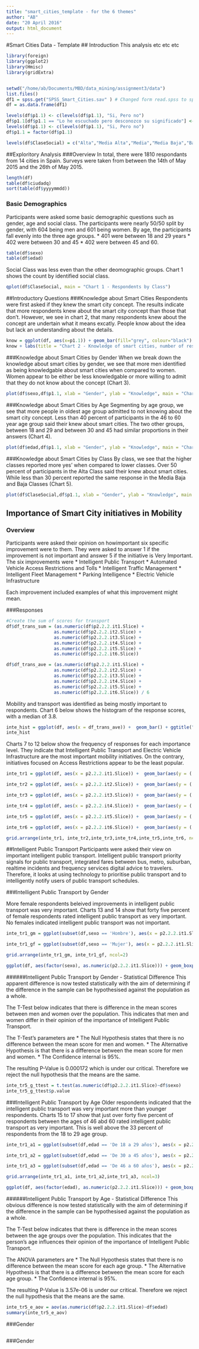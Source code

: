```yaml
---
title: "smart_cities_template - for the 6 themes"
author: "AB"
date: "20 April 2016"
output: html_document
---
```

#Smart Cities Data - Template
## Introduction
This analysis etc etc etc


```r
library(foreign)
library(ggplot2)
library(Hmisc)
library(gridExtra)


setwd("/home/ab/Documents/MBD/data_mining/assignment3/data")
list.files()
df1 = spss.get("SPSS_Smart_Cities.sav" ) # Changed form read.spss to spss.get. This gives us the survey topics directly.
df = as.data.frame(df1)

levels(df$p1.1) <- c(levels(df$p1.1), "Si, Pero no") 
df$p1.1[df$p1.1 == "Lo he escuchado pero desconozco su significado"] <- "Si, Pero no"  # Change long answer to shorter answer to better fit visualizations. 
levels(df$p1.1) <- c(levels(df$p1.1), "Si, Pero no") 
df$p1.1 = factor(df$p1.1)

levels(df$ClaseSocial) = c("Alta","Media Alta","Media","Media Baja","Baja")

```

##Exploritory Analysis
###Overview
In total, there were 1810 respondants from 14 cities in Spain.
Surveys were taken from between the 14th of May 2015 and the 26th of May 2015. 

```r
length(df)
table(df$ciudadq)
sort(table(df$yyyymmdd))
```

### Basic Demographics
Participants were asked some basic demographic questions such as gender, age and social class.
The participants were nearly 50/50 split by gender, with 604 being men and 601 being women.
By age, the participants fall evenly into the three age groups.
* 401 were between 18 and 29 years
* 402 were between 30 and 45
* 402 were between 45 and 60.

```r
table(df$sexo)
table(df$edad)
```

Social Class was less even than the other deomographic groups. Chart 1 shows the count by identified social class.
```r
qplot(df$ClaseSocial, main = "Chart 1 - Respondents by Class")
```

##Introductory Questions
###Knowledge about Smart Cities
Respondents were first asked if they knew the smart city concept. The results indicate that more respondents knew about the smart city concept than those that don't. However, we see in chart 2, that many respondents knew about the concept are undertain what it means excatly. People know about the idea but lack an understanding about the details.

```r
know = ggplot(df, aes(x=p1.1)) + geom_bar(fill="grey", colour="black") + theme(axis.text.x=element_text(angle=90,hjust=1,vjust=0.5))
know + labs(title = "Chart 2 - Knowledge of smart cities, number of respondents") 
```

###Knowledge about Smart Cities by Gender
When we break down the knowledge about smart cities by gender, we see that more men identified as being knowledgable about smart cities when compared to women. Women appear to be either be less knowledgable or more willing to admit that they do not know about the concept (Chart 3). 

```r
plot(df$sexo,df$p1.1, xlab = "Gender", ylab = "Knowledge", main = "Chart 3 - Knowledge of smart cities, number of respondents by Gender")
```


###Knowledge about Smart Cities by Age
Segmenting by age group, we see that more people in oldest age group admitted to not knowing about the smart city concept. Less than 40 percent of participants in the 46 to 60 year age group said their knew about smart cities. The two other groups, between 18 and 29 and between 30 and 45 had similar proportions in their answers (Chart 4).

```r
plot(df$edad,df$p1.1, xlab = "Gender", ylab = "Knowledge", main = "Chart 4 - Knowledge of smart cities, number of respondents by Age")
```

###Knowledge about Smart Cities by Class
By class, we see that the higher classes reported more yes' when compared to lower classes. Over 50 percent of participants in the Alta Class said their knew about smart cities. While less than 30 percent reported the same response in the Media Baja and Baja Classes (Chart 5).

```r
plot(df$ClaseSocial,df$p1.1, xlab = "Gender", ylab = "Knowledge", main = "Chart 5 - Knowledge of smart cities, number of respondents by Class")
```


## Importance of Smart City initiatives in Mobility
### Overview
Participants were asked their opinion on howimportant six specific improvement were to them. They were asked to answer 1 if the improvement is not important and answer 5 if the initiative is Very Important. The six improvements were
* Intelligent Public Transport
* Automated Vehicle Access Restrictions and Tolls
* Intelligent Traffic Management
* Intelligent Fleet Management
* Parking Intelligence
* Electric Vehicle Infrastructure

Each improvement included examples of what this improvement might mean. 

###Responses
```r
#Create the sum of scores for transport
df$df_trans_sum = (as.numeric(df$p2.2.2.it1.Slice) +
                  as.numeric(df$p2.2.2.it2.Slice) +
                  as.numeric(df$p2.2.2.it3.Slice) +
                  as.numeric(df$p2.2.2.it4.Slice) +
                  as.numeric(df$p2.2.2.it5.Slice) + 
                  as.numeric(df$p2.2.2.it6.Slice))

df$df_trans_ave = (as.numeric(df$p2.2.2.it1.Slice) +
                  as.numeric(df$p2.2.2.it2.Slice) +
                  as.numeric(df$p2.2.2.it3.Slice) +
                  as.numeric(df$p2.2.2.it4.Slice) +
                  as.numeric(df$p2.2.2.it5.Slice) + 
                  as.numeric(df$p2.2.2.it6.Slice)) / 6

```

Mobility and transport was identified as being mostly important to respondents. Chart 6 below shows the histogram of the response scores, with a median of 3.8. 
```r
inte_hist = ggplot(df, aes(x = df_trans_ave)) +  geom_bar() + ggtitle("Chart 6 - Average Responses to Mobility Questions") + xlab("Importance") + ylab("Count")  + geom_vline(show.legend = TRUE,xintercept=median(df$df_trans_ave), linetype = "longdash")
inte_hist 
```

Charts 7 to 12 below show the frequency of responses for each importance level. They indicate that Intelligent Public Transport and Electric Vehicle Infrastructure are the most important mobility initiatives. On the contrary, initiatives focused on Access Restrictions appear to be the least popular. 
```r
inte_tr1 = ggplot(df, aes(x = p2.2.2.it1.Slice)) +  geom_bar(aes(y = (..count..)/sum(..count..))) + ggtitle("Chart 7 - Responses to Intelligent Public Transport") + xlab("Importance") + ylab("Percent")

inte_tr2 = ggplot(df, aes(x = p2.2.2.it2.Slice)) +  geom_bar(aes(y = (..count..)/sum(..count..))) + ggtitle("Chart 8 - Responses to Access Restrictions") + xlab("Importance") + ylab("Percent")

inte_tr3 = ggplot(df, aes(x = p2.2.2.it3.Slice)) +  geom_bar(aes(y = (..count..)/sum(..count..))) + ggtitle("Chart 9 - Responses to Intelligent Traffic Management") + xlab("Importance") + ylab("Percent")

inte_tr4 = ggplot(df, aes(x = p2.2.2.it4.Slice)) +  geom_bar(aes(y = (..count..)/sum(..count..))) + ggtitle("Chart 10 - Responses to Intelligent Fleet Management") + xlab("Importance") + ylab("Percent")

inte_tr5 = ggplot(df, aes(x = p2.2.2.it5.Slice)) +  geom_bar(aes(y = (..count..)/sum(..count..))) + ggtitle("Chart 11 - Responses to Parking Intelligence") + xlab("Importance") + ylab("Percent")

inte_tr6 = ggplot(df, aes(x = p2.2.2.it6.Slice)) +  geom_bar(aes(y = (..count..)/sum(..count..))) + ggtitle("Chart 12 - Responses to Electric Vehicle Infrastructure") + xlab("Importance") + ylab("Percent")

grid.arrange(inte_tr1, inte_tr2,inte_tr3,inte_tr4,inte_tr5,inte_tr6, ncol=2)

```

##Intelligent Public Transport
Participants were asked their view on important intelligent public transport. Intelligent public transport priority signals for public transport, integrated fares between bus, metro, suburban, realtime incidents and frequency services digital advice to travelers. Therefore, it looks at using technology to prioritise public transport and to intelligently notify users of public transport schedules. 

###Intelligent Public Transport by Gender

More female respondents beleived improvements in intelligent public transport was very important. Charts 13 and 14 show that forty five percent of female respondents rated intelligent public transport as very important. No females indicated intelligent public transport was not important. 
```r
inte_tr1_gm = ggplot(subset(df,sexo == 'Hombre'), aes(x = p2.2.2.it1.Slice)) +  geom_bar(aes(y = (..count..)/sum(..count..))) + ggtitle("Chart 13 - Male Responses to Intelligent Public Transport") + xlab("Importance") + ylab("Percent") + scale_x_discrete(drop=FALSE) + scale_y_continuous(limits = c(0,0.5),breaks = c(.1,.2,.3,.4,.5,.6))

inte_tr1_gf = ggplot(subset(df,sexo == 'Mujer'), aes(x = p2.2.2.it1.Slice)) +  geom_bar(aes(y = (..count..)/sum(..count..))) + ggtitle("Chart 14 - Female Responses to Intelligent Public Transport") + xlab("Importance") + ylab("Percent") + scale_x_discrete(drop=FALSE) + scale_y_continuous(limits = c(0,0.5),breaks = c(.1,.2,.3,.4,.5,.6))

grid.arrange(inte_tr1_gm, inte_tr1_gf, ncol=2)
```

```r
ggplot(df, aes(factor(sexo), as.numeric(p2.2.2.it1.Slice))) + geom_boxplot() + ggtitle("Do we include this? It is catagorical")
```

######Intelligent Public Transport by Gender - Statistical Difference
This apparent difference is now tested statistically with the aim of determining if the difference in the sample can be hypothesised against the population as a whole.

The T-Test below indicates that there is difference in the mean scores between men and women over the population. This indicates that men and women differ in their opinion of the importance of Intelligent Public Transport.

The T-Test's parameters are
* The Null Hypothesis states that there is no difference between the mean score for men and women.
* The Alternative Hypothesis is that there is a difference between the mean score for men and women.
* The Confidence internal is 95%.

The resulting P-Value is 0.000172 which is under our critical. Therefore we reject the null hypothesis that the means are the same. 
```r
inte_tr5_g_ttest = t.test(as.numeric(df$p2.2.2.it1.Slice)~df$sexo)
inte_tr5_g_ttest$p.value
```


###Intelligent Public Transport by Age
Older respondents indicated that the intelligent public transport was very important more than younger respondents. Charts 15 to 17 show that just over forty five percent of  respondents between the ages of 46 abd 60 rated intelligent public transport as very important. This is well above the 33 percent of respondents from the 18 to 29 age group.  

```r
inte_tr1_a1 = ggplot(subset(df,edad == 'De 18 a 29 años'), aes(x = p2.2.2.it1.Slice)) +  geom_bar(aes(y = (..count..)/sum(..count..))) + ggtitle("Chart 15 - Responses to Intelligent Public Transport, \n 18-29 years") + xlab("Importance") + ylab("Percent") + scale_x_discrete(drop=FALSE) + scale_y_continuous(limits = c(0,0.5),breaks = c(.1,.2,.3,.4,.5,.6))

inte_tr1_a2 = ggplot(subset(df,edad == 'De 30 a 45 años'), aes(x = p2.2.2.it1.Slice)) +  geom_bar(aes(y = (..count..)/sum(..count..))) + ggtitle("Chart 16 -  - Responses to Intelligent Public Transport, \n  30-45 years") + xlab("Importance") + ylab("Percent") + scale_x_discrete(drop=FALSE) + scale_y_continuous(limits = c(0,0.5),breaks = c(.1,.2,.3,.4,.5,.6))

inte_tr1_a3 = ggplot(subset(df,edad == 'De 46 a 60 años'), aes(x = p2.2.2.it1.Slice)) +  geom_bar(aes(y = (..count..)/sum(..count..))) + ggtitle("Chart 17 - Responses to Intelligent Public Transport, \n  46-60 years") + xlab("Importance") + ylab("Percent") + scale_x_discrete(drop=FALSE) + scale_y_continuous(limits = c(0,0.5),breaks = c(.1,.2,.3,.4,.5,.6))

grid.arrange(inte_tr1_a1, inte_tr1_a2,inte_tr1_a3, ncol=3)
```

```r
ggplot(df, aes(factor(edad), as.numeric(p2.2.2.it1.Slice))) + geom_boxplot() + ggtitle("Do we include this? It is catagorical")
```

######Intelligent Public Transport by Age - Statistical Difference
This obvious difference is now tested statistically with the aim of determining if the difference in the sample can be hypothesised against the population as a whole.

The T-Test below indicates that there is difference in the mean scores between the age groups over the population. This indicates that the person's age influences their opinion of the importance of Intelligent Public Transport.

The ANOVA parameters are
* The Null Hypothesis states that there is no difference between the mean score for each age group.
* The Alternative Hypothesis is that there is a difference between the mean score for each age group.
* The Confidence internal is 95%.

The resulting P-Value is 3.57e-06 is under our critical. Therefore we reject the null hypothesis that the means are the same.
```r
inte_tr5_e_aov = aov(as.numeric(df$p2.2.2.it1.Slice)~df$edad)
summary(inte_tr5_e_aov)
```



###Gender
```r

```

###Gender
```r

```



